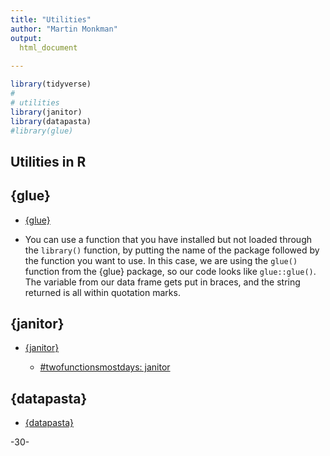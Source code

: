 ```yaml
---
title: "Utilities"
author: "Martin Monkman"
output:
  html_document
  
---
```


```r
library(tidyverse)
#
# utilities
library(janitor)
library(datapasta)
#library(glue)
```




## Utilities in R


## {glue} 

* [{glue}](https://glue.tidyverse.org/)

* You can use a function that you have installed but not loaded through the `library()` function, by putting the name of the package followed by the function you want to use. In this case, we are using the `glue()` function from the {glue} package, so our code looks like `glue::glue()`. The variable from our data frame gets put in braces, and the string returned is all within quotation marks.





## {janitor} 

* [{janitor}](http://sfirke.github.io/janitor/)

  - [#twofunctionsmostdays: janitor](https://github.com/sharlagelfand/twofunctionsmostdays/tree/master/2020/03/16)




## {datapasta}

* [{datapasta}](https://milesmcbain.github.io/datapasta/)




-30-

